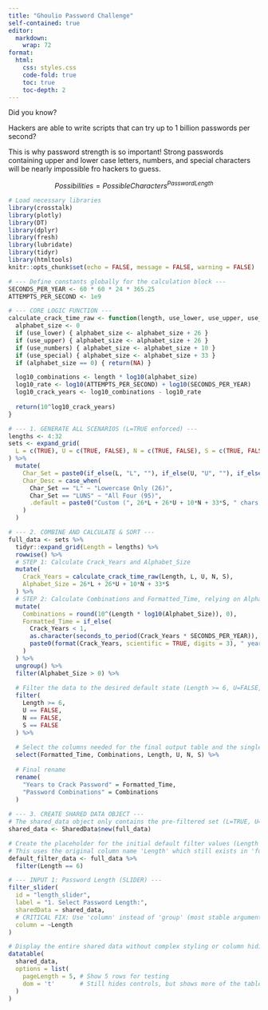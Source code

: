 ```yaml
---
title: "Ghoulio Password Challenge"
self-contained: true
editor: 
  markdown: 
    wrap: 72
format: 
  html:
    css: styles.css
    code-fold: true
    toc: true
    toc-depth: 2
---
```


Did you know?

Hackers are able to write scripts that can try up to 1 billion passwords per second?

This is why password strength is so important! Strong passwords containing upper and lower case letters, numbers, and special characters will be nearly impossible fro hackers to guess.

$$
Possibilities = PossibleCharacters^{Password Length}
$$

```r
# Load necessary libraries
library(crosstalk)
library(plotly)
library(DT)
library(dplyr)
library(fresh)
library(lubridate)
library(tidyr)
library(htmltools)
knitr::opts_chunk$set(echo = FALSE, message = FALSE, warning = FALSE)
```
```r
# --- Define constants globally for the calculation block ---
SECONDS_PER_YEAR <- 60 * 60 * 24 * 365.25
ATTEMPTS_PER_SECOND <- 1e9 

# --- CORE LOGIC FUNCTION ---
calculate_crack_time_raw <- function(length, use_lower, use_upper, use_numbers, use_special) {
  alphabet_size <- 0
  if (use_lower) { alphabet_size <- alphabet_size + 26 }
  if (use_upper) { alphabet_size <- alphabet_size + 26 }
  if (use_numbers) { alphabet_size <- alphabet_size + 10 }
  if (use_special) { alphabet_size <- alphabet_size + 33 }
  if (alphabet_size == 0) { return(NA) }

  log10_combinations <- length * log10(alphabet_size)
  log10_rate <- log10(ATTEMPTS_PER_SECOND) + log10(SECONDS_PER_YEAR)
  log10_crack_years <- log10_combinations - log10_rate
  
  return(10^log10_crack_years)
}

# --- 1. GENERATE ALL SCENARIOS (L=TRUE enforced) ---
lengths <- 4:32
sets <- expand_grid(
  L = c(TRUE), U = c(TRUE, FALSE), N = c(TRUE, FALSE), S = c(TRUE, FALSE)
) %>%
  mutate(
    Char_Set = paste0(if_else(L, "L", ""), if_else(U, "U", ""), if_else(N, "N", ""), if_else(S, "S", "")),
    Char_Desc = case_when(
      Char_Set == "L" ~ "Lowercase Only (26)",
      Char_Set == "LUNS" ~ "All Four (95)",
      .default = paste0("Custom (", 26*L + 26*U + 10*N + 33*S, " chars)")
    )
  )

# --- 2. COMBINE AND CALCULATE & SORT ---
full_data <- sets %>%
  tidyr::expand_grid(Length = lengths) %>%
  rowwise() %>%
  # STEP 1: Calculate Crack_Years and Alphabet_Size
  mutate(
    Crack_Years = calculate_crack_time_raw(Length, L, U, N, S),
    Alphabet_Size = 26*L + 26*U + 10*N + 33*S
  ) %>%
  # STEP 2: Calculate Combinations and Formatted_Time, relying on Alphabet_Size
  mutate(
    Combinations = round(10^(Length * log10(Alphabet_Size)), 0),
    Formatted_Time = if_else(
      Crack_Years < 1,
      as.character(seconds_to_period(Crack_Years * SECONDS_PER_YEAR)),
      paste0(format(Crack_Years, scientific = TRUE, digits = 3), " years")
    )
  ) %>%
  ungroup() %>%
  filter(Alphabet_Size > 0) %>%
  
  # Filter the data to the desired default state (Length >= 6, U=FALSE, N=FALSE, S=FALSE)
  filter(
    Length >= 6,
    U == FALSE,
    N == FALSE,
    S == FALSE
  ) %>%
  
  # Select the columns needed for the final output table and the single slider
  select(Formatted_Time, Combinations, Length, U, N, S) %>%
  
  # Final rename
  rename(
    "Years to Crack Password" = Formatted_Time,
    "Password Combinations" = Combinations
  )
  
# --- 3. CREATE SHARED DATA OBJECT ---
# The shared_data object only contains the pre-filtered set (L=TRUE, U=F, N=F, S=F, Length>=6)
shared_data <- SharedData$new(full_data)

# Create the placeholder for the initial default filter values (Length = 6)
# This uses the original column name 'Length' which still exists in 'full_data'
default_filter_data <- full_data %>%
  filter(Length == 6)

```

```r
# --- INPUT 1: Password Length (SLIDER) ---
filter_slider(
  id = "length_slider", 
  label = "1. Select Password Length:", 
  sharedData = shared_data, 
  # CRITICAL FIX: Use 'column' instead of 'group' (most stable argument)
  column = ~Length
)

```





```r
# Display the entire shared data without complex styling or column hiding
datatable(
  shared_data, 
  options = list(
    pageLength = 5, # Show 5 rows for testing
    dom = 't'       # Still hides controls, but shows more of the table
  )
)
```


